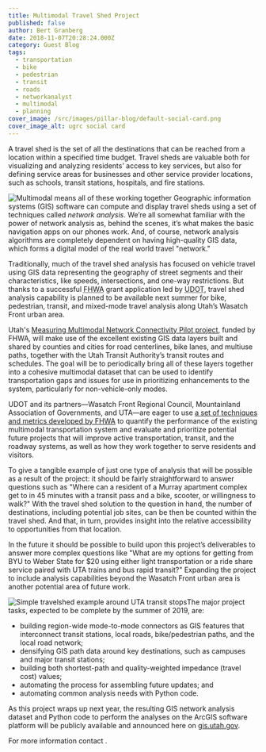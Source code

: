 ```yaml
---
title: Multimodal Travel Shed Project
published: false
author: Bert Granberg
date: 2018-11-07T20:28:24.000Z
category: Guest Blog
tags:
  - transportation
  - bike
  - pedestrian
  - transit
  - roads
  - networkanalyst
  - multimodal
  - planning
cover_image: /src/images/pillar-blog/default-social-card.png
cover_image_alt: ugrc social card
---
```



A travel shed is the set of all the destinations that can be reached from a location within a specified time budget. Travel sheds are valuable both for visualizing and analyzing residents’ access to key services, but also for defining service areas for businesses and other service provider locations, such as schools, transit stations, hospitals, and fire stations.

![Multimodal means all of these working together](/images/404.png)
Geographic information systems (GIS) software can compute and display travel sheds using a set of techniques called _network analysis_. We’re all somewhat familiar with the power of network analysis as, behind the scenes, it’s what makes the basic navigation apps on our phones work. And, of course, network analysis algorithms are completely dependent on having high-quality GIS data, which forms a digital model of the real world travel "network."

Traditionally, much of the travel shed analysis has focused on vehicle travel using GIS data representing the geography of street segments and their characteristics, like speeds, intersections, and one-way restrictions. But thanks to a successful <abbr title="Federal Highway Administration">FHWA</abbr> grant application led by <abbr title="the Utah Department of Transportation">UDOT</abbr>, travel shed analysis capability is planned to be available next summer for bike, pedestrian, transit, and mixed-mode travel analysis along Utah’s Wasatch Front urban area.

Utah's [Measuring Multimodal Network Connectivity Pilot project](https://drive.google.com/file/d/1sonk1R0pl3LlCXCUpOj3eZ0tdKpLbGWm/view?usp=sharing), funded by FHWA, will make use of the excellent existing GIS data layers built and shared by counties and cities for road centerlines, bike lanes, and multiuse paths, together with the Utah Transit Authority’s transit routes and schedules. The goal will be to periodically bring all of these layers together into a cohesive multimodal dataset that can be used to identify transportation gaps and issues for use in prioritizing enhancements to the system, particularly for non-vehicle-only modes.

UDOT and its partners&mdash;Wasatch Front Regional Council, Mountainland Association of Governments, and UTA&mdash;are eager to use [a set of techniques and metrics developed by FHWA](https://www.fhwa.dot.gov/environment/bicycle_pedestrian/publications/multimodal_connectivity/fhwahep18032.pdf) to quantify the performance of the existing multimodal transportation system and evaluate and prioritize potential future projects that will improve active transportation, transit, and the roadway systems, as well as how they work together to serve residents and visitors.

To give a tangible example of just one type of analysis that will be possible as a result of the project: it should be fairly straightforward to answer questions such as "Where can a resident of a Murray apartment complex get to in 45 minutes with a transit pass and a bike, scooter, or willingness to walk?" With the travel shed solution to the question in hand, the number of destinations, including potential job sites, can be then be counted within the travel shed. And that, in turn, provides insight into the relative accessibility to opportunities from that location.

In the future it should be possible to build upon this project’s deliverables to answer more complex questions like "What are my options for getting from BYU to Weber State for $20 using either light transportation or a ride share service paired with UTA trains and bus rapid transit?" Expanding the project to include analysis capabilities beyond the Wasatch Front urban area is another potential area of future work.

![Simple travelshed example around UTA transit stops](/images/404.png)The major project tasks, expected to be complete by the summer of 2019, are:

- building region-wide mode-to-mode connectors as GIS features that interconnect transit stations, local roads, bike/pedestrian paths, and the local road network;
- densifying GIS path data around key destinations, such as campuses and major transit stations;
- building both shortest-path and quality-weighted impedance (travel cost) values;
- automating the process for assembling future updates; and
- automating common analysis needs with Python code.

As this project wraps up next year, the resulting GIS network analysis dataset and Python code to perform the analyses on the ArcGIS software platform will be publicly available and announced here on [gis.utah.gov](/).

For more information contact <Contacts inline subject={frontmatter.title} contactKey="multimodal" />.

